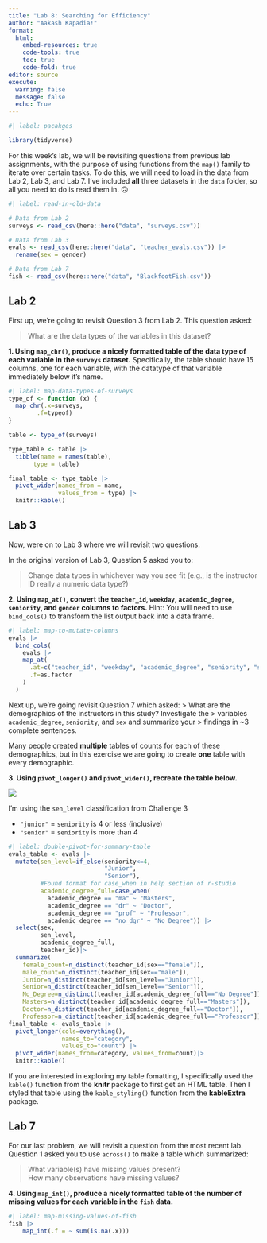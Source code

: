 ```yaml
---
title: "Lab 8: Searching for Efficiency"
author: "Aakash Kapadia!"
format: 
  html:  
    embed-resources: true
    code-tools: true
    toc: true
    code-fold: true
editor: source
execute:
  warning: false
  message: false
  echo: True
---
```


```r
#| label: pacakges

library(tidyverse)
```

For this week's lab, we will be revisiting questions from previous lab
assignments, with the purpose of using functions from the `map()` family to 
iterate over certain tasks. To do this, we will need to load in the data from 
Lab 2, Lab 3, and Lab 7. I've included **all** three datasets in the `data`
folder, so all you need to do is read them in. 🙃 

```r
#| label: read-in-old-data

# Data from Lab 2
surveys <- read_csv(here::here("data", "surveys.csv"))

# Data from Lab 3
evals <- read_csv(here::here("data", "teacher_evals.csv")) |> 
  rename(sex = gender)

# Data from Lab 7
fish <- read_csv(here::here("data", "BlackfootFish.csv"))
```

## Lab 2

First up, we're going to revisit Question 3 from Lab 2. This question asked:

> What are the data types of the variables in this dataset?

**1. Using `map_chr()`, produce a nicely formatted table of the data type of each variable in the `surveys` dataset.** Specifically, the table should have 15 columns, one for each variable, with the datatype of that variable immediately below it's name. 

```r
#| label: map-data-types-of-surveys
type_of <- function (x) {
  map_chr(.x=surveys,
        .f=typeof)
}

table <- type_of(surveys) 

type_table <- table |>
  tibble(name = names(table),
       type = table)

final_table <- type_table |>
  pivot_wider(names_from = name,
              values_from = type) |>
  knitr::kable()
```

## Lab 3

Now, were on to Lab 3 where we will revisit two questions. 

In the original version of Lab 3, Question 5 asked you to:

> Change data types in whichever way you see fit (e.g., is the instructor ID
> really a numeric data type?)

**2. Using `map_at()`, convert the `teacher_id`, `weekday`, `academic_degree`, `seniority`, and `gender` columns to factors.** Hint: You will need to use `bind_cols()` to transform the 
list output back into a data frame. 

```r
#| label: map-to-mutate-columns
evals |>
  bind_cols(
    evals |>
    map_at(
      .at=c("teacher_id", "weekday", "academic_degree", "seniority", "sex"),
      .f=as.factor
    )
  )
```

Next up, we're going revisit Question 7 which asked:
> What are the demographics of the instructors in this study? Investigate the
> variables `academic_degree`, `seniority`, and `sex` and summarize your
> findings in ~3 complete sentences.

Many people created **multiple** tables of counts for each of these
demographics, but in this exercise we are going to create **one** table with 
every demographic.

**3. Using `pivot_longer()` and `pivot_wider()`, recreate the table below.** 

![](images/lab-8-table-to-recreate.png)

::: {.callout-tip}
I'm using the `sen_level` classification from Challenge 3

- `"junior"` = `seniority` is 4 or less (inclusive)
- `"senior"` = `seniority` is more than 4 
:::

```r
#| label: double-pivot-for-summary-table
evals_table <- evals |>
  mutate(sen_level=if_else(seniority<=4,
                           "Junior",
                           "Senior"),
         #Found format for case_when in help section of r-studio
         academic_degree_full=case_when(
           academic_degree == "ma" ~ "Masters",
           academic_degree == "dr" ~ "Doctor",
           academic_degree == "prof" ~ "Professor",
           academic_degree == "no_dgr" ~ "No Degree")) |>
  select(sex, 
         sen_level, 
         academic_degree_full,
         teacher_id)|>
  summarize(
    female_count=n_distinct(teacher_id[sex=="female"]),
    male_count=n_distinct(teacher_id[sex=="male"]),
    Junior=n_distinct(teacher_id[sen_level=="Junior"]),
    Senior=n_distinct(teacher_id[sen_level=="Senior"]),
    No_Degree=n_distinct(teacher_id[academic_degree_full=="No Degree"]),
    Masters=n_distinct(teacher_id[academic_degree_full=="Masters"]),
    Doctor=n_distinct(teacher_id[academic_degree_full=="Doctor"]),
    Professor=n_distinct(teacher_id[academic_degree_full=="Professor"]))
final_table <- evals_table |>
  pivot_longer(cols=everything(),
               names_to="category",
               values_to="count") |>
  pivot_wider(names_from=category, values_from=count)|>
  knitr::kable()
```

::: {.callout-tip}
If you are interested in exploring my table fomatting, I specifically used the 
`kable()` function from the **knitr** package to first get an HTML table. Then
I styled that table using the `kable_styling()` function from the **kableExtra**
package. 
:::

## Lab 7

For our last problem, we will revisit a question from the most recent lab. 
Question 1 asked you to use `across()` to make a table which summarized: 

> What variable(s) have missing values present?  
> How many observations have missing values?

**4. Using `map_int()`, produce a nicely formatted table of the number of missing values for each variable in the `fish` data.** 

```r
#| label: map-missing-values-of-fish
fish |>
    map_int(.f = ~ sum(is.na(.x)))
```
